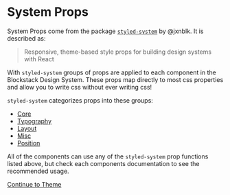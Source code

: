 # System Props

System Props come from the package [`styled-system`](https://github.com/jxnblk/styled-system) by @jxnblk. It is described as:
> Responsive, theme-based style props for building design systems with React

With `styled-system` groups of props are applied to each component in the Blockstack Design System. These props map directly to most css properties and allow you to write css without ever writing css!

`styled-system` categorizes props into these groups:

- [Core](https://github.com/jxnblk/styled-system/blob/master/docs/table.md#core)
- [Typography](https://github.com/jxnblk/styled-system/blob/master/docs/table.md#typography)
- [Layout](https://github.com/jxnblk/styled-system/blob/master/docs/table.md#layout)
- [Misc](https://github.com/jxnblk/styled-system/blob/master/docs/table.md#misc)
- [Position](https://github.com/jxnblk/styled-system/blob/master/docs/table.md#position)

All of the components can use any of the `styled-system` prop functions listed above, but check each components documentation to see the recommended usage.


[Continue to Theme](/theme)
